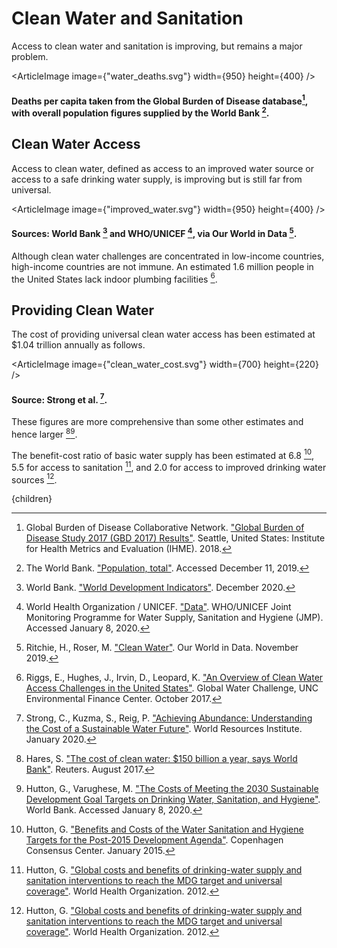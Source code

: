 


# Clean Water and Sanitation
Access to clean water and sanitation is improving, but remains a major problem.

<ArticleImage image={"water_deaths.svg"} width={950} height={400} />
#### Deaths per capita taken from the Global Burden of Disease database[^1], with overall population figures supplied by the World Bank [^9].

## Clean Water Access
Access to clean water, defined as access to an improved water source or access to a safe drinking water supply, is improving but is still far from universal.

<ArticleImage image={"improved_water.svg"} width={950} height={400} />
#### Sources: World Bank [^10] and WHO/UNICEF [^11], via Our World in Data [^7].

Although clean water challenges are concentrated in low-income countries, high-income countries are not immune. An estimated 1.6 million people in the United States lack indoor plumbing facilities [^6].

## Providing Clean Water
The cost of providing universal clean water access has been estimated at $1.04 trillion annually as follows.

<ArticleImage image={"clean_water_cost.svg"} width={700} height={220} />
#### Source: Strong et al. [^8].

These figures are more comprehensive than some other estimates and hence larger [^2][^5].

The benefit-cost ratio of basic water supply has been estimated at 6.8 [^3], 5.5 for access to sanitation [^4], and 2.0 for access to improved drinking water sources [^4].

<PrioritizeCleanWaterSolution />


[^1]: Global Burden of Disease Collaborative Network. ["Global Burden of Disease Study 2017 (GBD 2017) Results"](http://ghdx.healthdata.org/gbd-results-tool). Seattle, United States: Institute for Health Metrics and Evaluation (IHME). 2018.

[^2]: Hares, S. ["The cost of clean water: $150 billion a year, says World Bank"](https://www.reuters.com/article/us-global-water-health/the-cost-of-clean-water-150-billion-a-year-says-world-bank-idUSKCN1B812E). Reuters. August 2017.

[^3]: Hutton, G. ["Benefits and Costs of the Water Sanitation and Hygiene Targets for the Post-2015 Development Agenda"](https://www.copenhagenconsensus.com/sites/default/files/water_sanitation_assessment_-_hutton.pdf). Copenhagen Consensus Center. January 2015.

[^4]: Hutton, G. ["Global costs and benefits of drinking-water supply and sanitation interventions to reach the MDG target and universal coverage"](https://www.who.int/water_sanitation_health/publications/global_costs/en/). World Health Organization. 2012.

[^5]: Hutton, G., Varughese, M. ["The Costs of Meeting the 2030 Sustainable Development Goal Targets on Drinking Water, Sanitation, and Hygiene"](https://www.worldbank.org/en/topic/water/publication/the-costs-of-meeting-the-2030-sustainable-development-goal-targets-on-drinking-water-sanitation-and-hygiene). World Bank. Accessed January 8, 2020.

[^6]: Riggs, E., Hughes, J., Irvin, D., Leopard, K. ["An Overview of Clean Water Access Challenges in the United States"](http://efc.web.unc.edu/2018/02/13/clean-water-access-challenges-in-the-united-states/). Global Water Challenge, UNC Environmental Finance Center. October 2017.

[^7]: Ritchie, H., Roser, M. ["Clean Water"](https://ourworldindata.org/water-access). Our World in Data. November 2019.

[^8]: Strong, C., Kuzma, S., Reig, P. ["Achieving Abundance: Understanding the Cost of a Sustainable Water Future"](https://www.wri.org/publication/achieving-abundance?downloaded=true). World Resources Institute. January 2020.

[^9]: The World Bank. ["Population, total"](https://data.worldbank.org/indicator/SP.POP.TOTL). Accessed December 11, 2019.

[^10]: World Bank. ["World Development Indicators"](https://datacatalog.worldbank.org/dataset/world-development-indicators). December 2020.

[^11]: World Health Organization / UNICEF. ["Data"](https://washdata.org/data). WHO/UNICEF Joint Monitoring Programme for Water Supply, Sanitation and Hygiene (JMP). Accessed January 8, 2020.

  <Article 
    focusAreaUrl={focusAreaUrl} 
    hierarchy={hierarchy} 
    site={site}
  >
    {children}
  </Article>